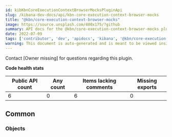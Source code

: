 ```yaml
---
id: kibKbnCoreExecutionContextBrowserMocksPluginApi
slug: /kibana-dev-docs/api/kbn-core-execution-context-browser-mocks
title: "@kbn/core-execution-context-browser-mocks"
image: https://source.unsplash.com/400x175/?github
summary: API docs for the @kbn/core-execution-context-browser-mocks plugin
date: 2022-07-09
tags: ['contributor', 'dev', 'apidocs', 'kibana', '@kbn/core-execution-context-browser-mocks']
warning: This document is auto-generated and is meant to be viewed inside our experimental, new docs system. Reach out in #docs-engineering for more info.
---
```




Contact [Owner missing] for questions regarding this plugin.

**Code health stats**

| Public API count  | Any count | Items lacking comments | Missing exports |
|-------------------|-----------|------------------------|-----------------|
| 6 | 0 | 6 | 0 |

## Common

### Objects
<DocDefinitionList data={kbnCoreExecutionContextBrowserMocksObj.common.objects}/>

